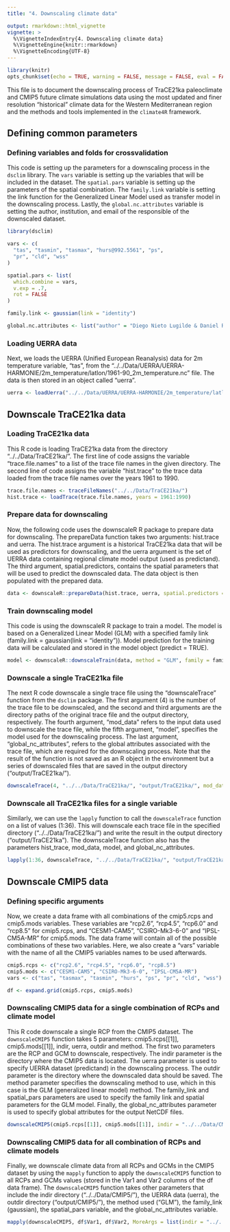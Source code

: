 ```yaml
---
title: "4. Downscaling climate data"

output: rmarkdown::html_vignette
vignette: >
  %\VignetteIndexEntry{4. Downscaling climate data} 
  %\VignetteEngine{knitr::rmarkdown}
  %\VignetteEncoding{UTF-8}
---
```


```r
library(knitr)
opts_chunk$set(echo = TRUE, warning = FALSE, message = FALSE, eval = FALSE)
```

This file is to document the downscaling process of TraCE21ka paleoclimate and CMIP5 future climate simulations data using the most updated and finer resolution "historical" climate data for the Western Mediterranean region and the methods and tools implemented in the `climate4R` framework.

## Defining common parameters 

### Defining variables and folds for crossvalidation

This code is setting up the parameters for a downscaling process in the `dsclim` library. The `vars` variable is setting up the variables that will be included in the dataset. The `spatial.pars` variable is setting up the parameters of the spatial combination. The `family.link` variable is setting the link function for the Generalized Linear Model used as transfer model in the downscaling process. Lastly, the `global.nc.attributes` variable is setting the author, institution, and email of the responsible of the downscaled dataset.

```r
library(dsclim)

vars <- c( 
  "tas", "tasmin", "tasmax", "hurs@992.5561", "ps",
  "pr", "cld", "wss"
)

spatial.pars <- list( 
  which.combine = vars,
  v.exp = .7,
  rot = FALSE
)

family.link <- gaussian(link = "identity")

global.nc.attributes <- list("author" = "Diego Nieto Lugilde & Daniel Romera Romera", "institution" = "Universidad de Cordoba", "email" = "bv2nilud@uco.es")
```

### Loading UERRA data

Next, we loads the UERRA (Unified European Reanalysis) data for 2m temperature variable, "tas", from the "../../Data/UERRA/UERRA-HARMONIE/2m_temperature/latlon/1961-90_2m_temperature.nc" file. The data is then stored in an object called "uerra".

```r
uerra <- loadUerra("../../Data/UERRA/UERRA-HARMONIE/2m_temperature/latlon/1961-90_2m_temperature.nc", "tas")
```

## Downscale TraCE21ka data

### Loading TraCE21ka data

This R code is loading TraCE21ka data from the directory "../../Data/TraCE21ka/". The first line of code assigns the variable "trace.file.names" to a list of the trace file names in the given directory. The second line of code assigns the variable "hist.trace" to the trace data loaded from the trace file names over the years 1961 to 1990.

```r
trace.file.names <- traceFileNames("../../Data/TraCE21ka/")
hist.trace <- loadTrace(trace.file.names, years = 1961:1990)
```

### Prepare data for downscaling 

Now, the following code uses the downscaleR R package to prepare data for downscaling. The prepareData function takes two arguments: hist.trace and uerra. The hist.trace argument is a historical TraCE21ka data that will be used as predictors for downscaling, and the uerra argument is the set of UERRA data containing regional climate model output (used as predictand). The third argument, spatial.predictors, contains the spatial parameters that will be used to predict the downscaled data. The data object is then populated with the prepared data.

```r
data <- downscaleR::prepareData(hist.trace, uerra, spatial.predictors = spatial.pars)
```

### Train downscaling model

This code is using the downscaleR R package to train a model. The model is based on a Generalized Linear Model (GLM) with a specified family link (family.link = gaussian(link = "identity")). Model prediction for the training data will be calculated and stored in the model object (predict = TRUE).

```r
model <- downscaleR::downscaleTrain(data, method = "GLM", family = family.link, predict = TRUE)
```

### Downscale a single TraCE21ka file

The next R code downscale a single trace file using the "downscaleTrace" function from the `dsclim` package. The first argument (4) is the number of the trace file to be downscaled, and the second and third arguments are the directory paths of the original trace file and the output directory, respectively. The fourth argument, "mod_data" refers to the input data used to downscale the trace file, while the fifth argument, "model", specifies the model used for the downscaling process. The last argument, "global_nc_attributes", refers to the global attributes associated with the trace file, which are required for the downscaling process. Note that the result of the function is not saved as an R object in the environment but a series of downscaled files that are saved in the output directory ("output/TraCE21ka/").

```r
downscaleTrace(4, "../../Data/TraCE21ka/", "output/TraCE21ka/", mod_data = data, model = model, global_nc_attributes = global.nc.attributes)
```

### Downscale all TraCE21ka files for a single variable

Similarly, we can use the `lapply` function to call the `downscaleTrace` function on a list of values (1:36). This will downscale each trace file in the specified directory ("../../Data/TraCE21ka/") and write the result in the output directory ("output/TraCE21ka"). The downscaleTrace function also has the parameters hist_trace, mod_data, model, and global_nc_attributes.

```r
lapply(1:36, downscaleTrace, "../../Data/TraCE21ka/", "output/TraCE21ka", hist_trace = hist.trace, mod_data = data, model = model, global_nc_attributes = global.nc.attributes)
```

## Downscale CMIP5 data

### Defining specific arguments 

Now, we create a data frame with all combinations of the cmip5.rcps and cmip5.mods variables. These variables are "rcp2.6", "rcp4.5", "rcp6.0" and "rcp8.5" for cmip5.rcps, and "CESM1-CAM5", "CSIRO-Mk3-6-0" and "IPSL-CM5A-MR" for cmip5.mods. The data frame will contain all of the possible combinations of these two variables. Here, we also create a "vars" variable with the name of all the CMIP5 variables names to be used afterwards.

```r
cmip5.rcps <- c("rcp2.6", "rcp4.5", "rcp6.0", "rcp8.5")
cmip5.mods <- c("CESM1-CAM5", "CSIRO-Mk3-6-0", "IPSL-CM5A-MR")
vars <- c("tas", "tasmax", "tasmin", "hurs", "ps", "pr", "cld", "wss")

df <- expand.grid(cmip5.rcps, cmip5.mods)
```

### Downscaling CMIP5 data for a single combination of RCPs and climate model

This R code downscale a single RCP from the CMIP5 dataset. The `downscaleCMIP5` function takes 5 parameters: cmip5.rcps[[1]], cmip5.mods[[1]], indir, uerra, outdir and method. The first two parameters are the RCP and GCM to downscale, respectively. The indir parameter is the directory where the CMIP5 data is located. The uerra parameter is used to specify UERRA dataset (predictand) in the downscaling process. The outdir parameter is the directory where the downscaled data should be saved. The method parameter specifies the downscaling method to use, which in this case is the GLM (generalized linear model) method. The family_link and spatial_pars parameters are used to specify the family link and spatial parameters for the GLM model. Finally, the global_nc_attributes parameter is used to specify global attributes for the output NetCDF files.

```r
downscaleCMIP5(cmip5.rcps[[1]], cmip5.mods[[1]], indir = "../../Data/CMIP5/", uerra, outdir = "output/CMIP5/", method = "GLM", family_link = "gaussian", spatial_pars = spatial.pars, global_nc_attributes = global.nc.attributes)
```

### Downscaling CMIP5 data for all combination of RCPs and climate models

Finally, we downscale climate data from all RCPs and GCMs in the CMIP5 dataset by using the `mapply` function to apply the `downscaleCMIP5` function to all RCPs and GCMs values (stored in the Var1 and Var2 columns of the df data frame). The `downscaleCMIP5` function takes other parameters that include the indir directory ("../../Data/CMIP5/"), the UERRA data (uerra), the outdir directory ("output/CMIP5/"), the method used ("GLM"), the family_link (gaussian), the spatial_pars variable, and the global_nc_attributes variable. 

```r
mapply(downscaleCMIP5, df$Var1, df$Var2, MoreArgs = list(indir = "../../Data/CMIP5/", uerra = uerra, outdir = "output/CMIP5/", method = "GLM", family_link = "gaussian", spatial_pars = spatial.pars, global_nc_attributes = global.nc.attributes))
```
